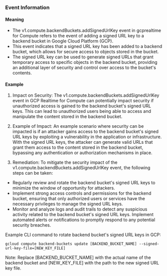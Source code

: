 
### Event Information

#### Meaning

- The v1.compute.backendBuckets.addSignedUrlKey event in gcprealtime for Compute refers to the event of adding a signed URL key to a backend bucket in Google Cloud Platform (GCP).
- This event indicates that a signed URL key has been added to a backend bucket, which allows for secure access to objects stored in the bucket.
- The signed URL key can be used to generate signed URLs that grant temporary access to specific objects in the backend bucket, providing an additional layer of security and control over access to the bucket's contents.

#### Example

1. Impact on Security: The v1.compute.backendBuckets.addSignedUrlKey event in GCP Realtime for Compute can potentially impact security if unauthorized access is gained to the backend bucket's signed URL keys. This can lead to unauthorized users being able to access and manipulate the content stored in the backend bucket.

2. Example of Impact: An example scenario where security can be impacted is if an attacker gains access to the backend bucket's signed URL keys by exploiting a vulnerability in the application or infrastructure. With the signed URL keys, the attacker can generate valid URLs that grant them access to the content stored in the backend bucket, bypassing any authentication or authorization mechanisms in place.

3. Remediation: To mitigate the security impact of the v1.compute.backendBuckets.addSignedUrlKey event, the following steps can be taken:

- Regularly review and rotate the backend bucket's signed URL keys to minimize the window of opportunity for attackers.
- Implement strong access controls and permissions for the backend bucket, ensuring that only authorized users or services have the necessary privileges to manage the signed URL keys.
- Monitor and analyze logs and audit trails to detect any suspicious activity related to the backend bucket's signed URL keys. Implement automated alerts or notifications to promptly respond to any potential security breaches.

Example CLI command to rotate backend bucket's signed URL keys in GCP:

```
gcloud compute backend-buckets update [BACKEND_BUCKET_NAME] --signed-url-key-file=[NEW_KEY_FILE]
```

Note: Replace [BACKEND_BUCKET_NAME] with the actual name of the backend bucket and [NEW_KEY_FILE] with the path to the new signed URL key file.

